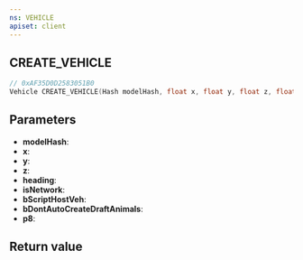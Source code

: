 ```yaml
---
ns: VEHICLE
apiset: client
---
```

## CREATE_VEHICLE

```c
// 0xAF35D0D2583051B0
Vehicle CREATE_VEHICLE(Hash modelHash, float x, float y, float z, float heading, BOOL isNetwork, BOOL bScriptHostVeh, BOOL bDontAutoCreateDraftAnimals, BOOL p8);
```


## Parameters
* **modelHash**:
* **x**:
* **y**:
* **z**:
* **heading**:
* **isNetwork**:
* **bScriptHostVeh**:
* **bDontAutoCreateDraftAnimals**:
* **p8**:

## Return value